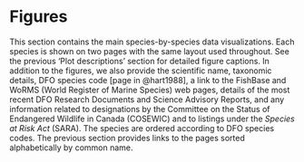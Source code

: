 # Figures {#sec:synopsis-plots}

This section contains the main species-by-species data visualizations. Each
species is shown on two pages with the same layout used throughout. See
the previous 'Plot descriptions' section for detailed figure captions. In addition
to the figures, we also provide the scientific name, taxonomic details, DFO
species code [page in @hart1988], a link to the FishBase and WoRMS (World
Register of Marine Species) web pages, details of the most recent DFO Research
Documents and Science Advisory Reports, and any information related to
designations by the Committee on the Status of Endangered Wildlife in Canada
(COSEWIC) and to listings under the *Species at Risk Act* (SARA). The species are
ordered according to DFO species codes. The previous section
provides links to the pages sorted alphabetically by common name.

\clearpage

<!-- \afterpage{\null\newpage} -->

